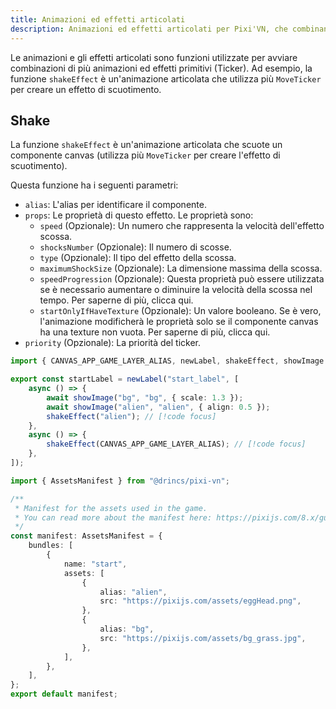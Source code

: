 ```yaml
---
title: Animazioni ed effetti articolati
description: Animazioni ed effetti articolati per Pixi'VN, che combinano più primitive come shakeEffect.
---
```



Le animazioni e gli effetti articolati sono funzioni utilizzate per avviare combinazioni di più <DynamicLink href="/start/canvas-tickers">animazioni ed effetti primitivi (Ticker)</DynamicLink>. Ad esempio, la funzione `shakeEffect` è un'animazione articolata che utilizza più `MoveTicker` per creare un effetto di scuotimento.

## Shake

La funzione `shakeEffect` è un'animazione articolata che scuote un componente canvas (utilizza più `MoveTicker` per creare l'effetto di scuotimento).

Questa funzione ha i seguenti parametri:

- `alias`: L'<DynamicLink href="/start/canvas-alias">alias</DynamicLink> per identificare il componente.
- `props`: Le proprietà di questo effetto. Le proprietà sono:
  - `speed` (Opzionale): Un numero che rappresenta la velocità dell'effetto scossa.
  - `shocksNumber` (Opzionale): Il numero di scosse.
  - `type` (Opzionale): Il tipo del effetto della scossa.
  - `maximumShockSize` (Opzionale): La dimensione massima della scossa.
  - `speedProgression` (Opzionale): Questa proprietà può essere utilizzata se è necessario aumentare o diminuire la velocità della scossa nel tempo. Per saperne di più, clicca <DynamicLink href="/start/canvas-tickers#speed-progression-property">qui</DynamicLink>.
  - `startOnlyIfHaveTexture` (Opzionale): Un valore booleano. Se è vero, l'animazione modificherà le proprietà solo se il componente canvas ha una texture non vuota. Per saperne di più, clicca <DynamicLink href="/start/canvas-tickers#start-only-if-have-texture-property">qui</DynamicLink>.
- `priority` (Opzionale): La priorità del ticker.

```ts tab="labels/startLabel.ts"
import { CANVAS_APP_GAME_LAYER_ALIAS, newLabel, shakeEffect, showImage } from "@drincs/pixi-vn";

export const startLabel = newLabel("start_label", [
    async () => {
        await showImage("bg", "bg", { scale: 1.3 });
        await showImage("alien", "alien", { align: 0.5 });
        shakeEffect("alien"); // [!code focus]
    },
    async () => {
        shakeEffect(CANVAS_APP_GAME_LAYER_ALIAS); // [!code focus]
    },
]);
```

```ts tab="assets/manifest.ts"
import { AssetsManifest } from "@drincs/pixi-vn";

/**
 * Manifest for the assets used in the game.
 * You can read more about the manifest here: https://pixijs.com/8.x/guides/components/assets#loading-multiple-assets
 */
const manifest: AssetsManifest = {
    bundles: [
        {
            name: "start",
            assets: [
                {
                    alias: "alien",
                    src: "https://pixijs.com/assets/eggHead.png",
                },
                {
                    alias: "bg",
                    src: "https://pixijs.com/assets/bg_grass.jpg",
                },
            ],
        },
    ],
};
export default manifest;
```

<ShakeExample />
